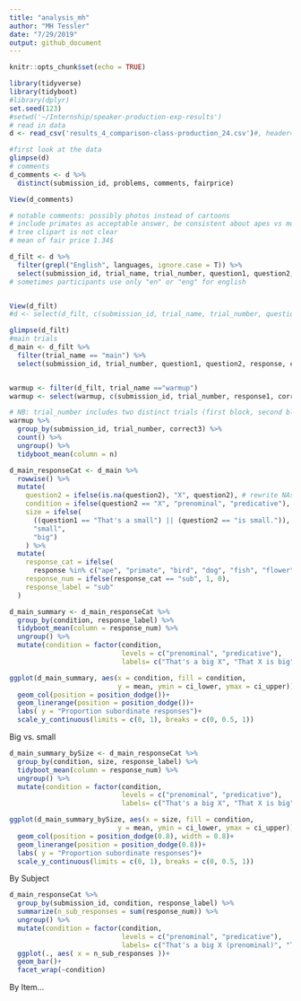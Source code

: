 ```yaml
---
title: "analysis_mh"
author: "MH Tessler"
date: "7/29/2019"
output: github_document
---
```


```r
knitr::opts_chunk$set(echo = TRUE)
```

```r
library(tidyverse)
library(tidyboot)
#library(dplyr)
set.seed(123)
#setwd('~/Internship/speaker-production-exp-results')
# read in data
d <- read_csv('results_4_comparison-class-production_24.csv')#, header=T, sep=',')

#first look at the data
glimpse(d)
# comments
d_comments <- d %>%
  distinct(submission_id, problems, comments, fairprice)

View(d_comments)
```

```r

# notable comments: possibly photos instead of cartoons
# include primates as acceptable answer, be consistent about apes vs monkeys 
# tree clipart is not clear
# mean of fair price 1.34$

d_filt <- d %>% 
  filter(grepl("English", languages, ignore.case = T)) %>%
  select(submission_id, trial_name, trial_number, question1, question2, response, response1, response2, response3, correct1, correct2, correct3, context_picture)
# sometimes participants use only "en" or "eng" for english


View(d_filt)
#d <- select(d_filt, c(submission_id, trial_name, trial_number, question1, question2, response, response1, response2, response3, correct1, correct2, correct3, context_picture))

glimpse(d_filt)
#main trials 
d_main <- d_filt %>% 
  filter(trial_name == "main") %>%
  select(submission_id, trial_number, question1, question2, response, context_picture)


warmup <- filter(d_filt, trial_name =="warmup")
warmup <- select(warmup, c(submission_id, trial_number, response1, correct1, response2, correct2, response3, correct3))

# NB: trial_number includes two distinct trials (first block, second block)
warmup %>%
  group_by(submission_id, trial_number, correct3) %>%
  count() %>%
  ungroup() %>%
  tidyboot_mean(column = n)
```



```r

d_main_responseCat <- d_main %>%
  rowwise() %>%
  mutate(
    question2 = ifelse(is.na(question2), "X", question2), # rewrite NAs as X
    condition = ifelse(question2 == "X", "prenominal", "predicative"),
    size = ifelse(
      ((question1 == "That's a small") || (question2 == "is small.")), 
      "small",
      "big")
    ) %>%
  mutate(
    response_cat = ifelse(
      response %in% c("ape", "primate", "bird", "dog", "fish", "flower", "monkey", "tree"), "super", "sub"),
    response_num = ifelse(response_cat == "sub", 1, 0),
    response_label = "sub"
  )
```


```r
d_main_summary <- d_main_responseCat %>%
  group_by(condition, response_label) %>%
  tidyboot_mean(column = response_num) %>%
  ungroup() %>%
  mutate(condition = factor(condition, 
                            levels = c("prenominal", "predicative"),
                            labels= c("That's a big X", "That X is big")))

ggplot(d_main_summary, aes(x = condition, fill = condition,
                           y = mean, ymin = ci_lower, ymax = ci_upper))+
  geom_col(position = position_dodge())+
  geom_linerange(position = position_dodge())+
  labs( y = "Proportion subordinate responses")+
  scale_y_continuous(limits = c(0, 1), breaks = c(0, 0.5, 1))
```


Big vs. small

```r
d_main_summary_bySize <- d_main_responseCat %>%
  group_by(condition, size, response_label) %>%
  tidyboot_mean(column = response_num) %>%
  ungroup() %>%
  mutate(condition = factor(condition, 
                            levels = c("prenominal", "predicative"),
                            labels= c("That's a big X", "That X is big")))

ggplot(d_main_summary_bySize, aes(x = size, fill = condition,
                           y = mean, ymin = ci_lower, ymax = ci_upper))+
  geom_col(position = position_dodge(0.8), width = 0.8)+
  geom_linerange(position = position_dodge(0.8))+
  labs( y = "Proportion subordinate responses")+
  scale_y_continuous(limits = c(0, 1), breaks = c(0, 0.5, 1))
```


By Subject

```r
d_main_responseCat %>%
  group_by(submission_id, condition, response_label) %>%
  summarize(n_sub_responses = sum(response_num)) %>%
  ungroup() %>%
  mutate(condition = factor(condition, 
                            levels = c("prenominal", "predicative"),
                            labels= c("That's a big X (prenominal)", "That X is big (predicative)"))) %>%
  ggplot(., aes( x = n_sub_responses ))+
  geom_bar()+
  facet_wrap(~condition)
```

By Item...